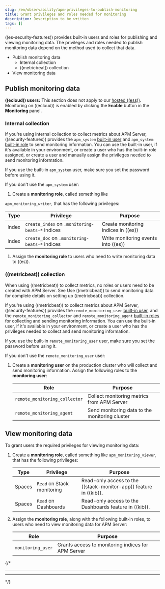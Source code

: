 ```yaml
---
slug: /en/observability/apm-privileges-to-publish-monitoring
title: Grant privileges and roles needed for monitoring
description: Description to be written
tags: []
---
```


<div id="apm-privileges-to-publish-monitoring"></div>

((es-security-features)) provides built-in users and roles for publishing and viewing monitoring data.
The privileges and roles needed to publish monitoring data
depend on the method used to collect that data.

* <DocLink slug="/en/observability/apm-privileges-to-publish-monitoring" section="publish-monitoring-data">Publish monitoring data</DocLink>
    * <DocLink slug="/en/observability/apm-privileges-to-publish-monitoring" section="internal-collection">Internal collection</DocLink>
    * <DocLink slug="/en/observability/apm-privileges-to-publish-monitoring" section="((metricbeat))-collection">((metricbeat)) collection</DocLink>
* <DocLink slug="/en/observability/apm-privileges-to-publish-monitoring" section="view-monitoring-data">View monitoring data</DocLink>

<div id="apm-privileges-to-publish-monitoring-write"></div>

## Publish monitoring data

<DocCallOut title="Important" color="warning">

**((ecloud)) users:** This section does not apply to our
[hosted ((ess))](https://www.elastic.co/cloud/elasticsearch-service).
Monitoring on ((ecloud)) is enabled by clicking the **Enable** button in the **Monitoring** panel.

</DocCallOut>

<div id="apm-privileges-to-publish-monitoring-internal"></div>

### Internal collection

If you're using <DocLink slug="/en/observability/apm-monitoring-internal-collection">internal collection</DocLink> to
collect metrics about APM Server, ((security-features)) provides
the `apm_system` [built-in user](((ref))/built-in-users.html) and
`apm_system` [built-in role](((ref))/built-in-roles.html) to send
monitoring information. You can use the built-in user, if it's available in your
environment, or create a user who has the built-in role assigned,
or create a user and manually assign the privileges needed to send monitoring
information.

If you use the built-in `apm_system` user,
make sure you set the password before using it.

If you don't use the `apm_system` user:

1. Create a **monitoring role**, called something like

`apm_monitoring_writer`, that has the following privileges:

| Type | Privilege | Purpose |
|---|---|---|
| Index | `create_index` on `.monitoring-beats-*` indices | Create monitoring indices in ((es)) |
| Index | `create_doc` on `.monitoring-beats-*` indices | Write monitoring events into ((es)) |

1. Assign the **monitoring role** to users who need to write monitoring data to ((es)).

<div id="apm-privileges-to-publish-monitoring-metricbeat"></div>

### ((metricbeat)) collection

<DocCallOut title="Note">
When using ((metricbeat)) to collect metrics,
no roles or users need to be created with APM Server.
See <DocLink slug="/en/observability/apm-monitoring-metricbeat-collection">Use ((metricbeat)) to send monitoring data</DocLink>
for complete details on setting up ((metricbeat)) collection.
</DocCallOut>

If you're <DocLink slug="/en/observability/apm-monitoring-metricbeat-collection">using ((metricbeat))</DocLink> to collect
metrics about APM Server, ((security-features)) provides the `remote_monitoring_user`
[built-in user](((ref))/built-in-users.html), and the `remote_monitoring_collector`
and `remote_monitoring_agent` [built-in roles](((ref))/built-in-roles.html) for
collecting and sending monitoring information. You can use the built-in user, if
it's available in your environment, or create a user who has the privileges
needed to collect and send monitoring information.

If you use the built-in `remote_monitoring_user` user,
make sure you set the password before using it.

If you don't use the `remote_monitoring_user` user:

1. Create a **monitoring user** on the production cluster who will collect and send monitoring
    information. Assign the following roles to the **monitoring user**:

    | Role | Purpose |
    |---|---|
    | `remote_monitoring_collector` | Collect monitoring metrics from APM Server |
    | `remote_monitoring_agent` | Send monitoring data to the monitoring cluster |

<div id="apm-privileges-to-publish-monitoring-view"></div>

## View monitoring data

To grant users the required privileges for viewing monitoring data:

1. Create a **monitoring role**, called something like
    `apm_monitoring_viewer`, that has the following privileges:

    | Type | Privilege | Purpose |
    |---|---|---|
    | Spaces | `Read` on Stack monitoring | Read-only access to the ((stack-monitor-app)) feature in ((kib)). |
    | Spaces | `Read` on Dashboards | Read-only access to the Dashboards feature in ((kib)). |

1. Assign the **monitoring role**, along with the following built-in roles, to users who
    need to view monitoring data for APM Server:

    | Role | Purpose |
    |---|---|
    | `monitoring_user` | Grants access to monitoring indices for APM Server |

{/*
***  **
***  ** 

*/}

